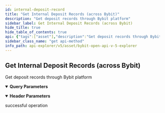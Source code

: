 ```yaml
---
id: internal-deposit-record
title: "Get Internal Deposit Records (across Bybit)"
description: "Get deposit records through Bybit platform"
sidebar_label: Get Internal Deposit Records (across Bybit)
hide_title: true
hide_table_of_contents: true
api: {"tags":["asset"],"description":"Get deposit records through Bybit platform","operationId":"internal-deposit-record","parameters":[{"name":"apiKey","in":"header","description":"Use master UID api key","required":true,"schema":{"type":"string"}},{"name":"secret","in":"header","description":"Use master UID api secret","required":true,"schema":{"type":"string"}},{"name":"coin","in":"query","description":"Coin name","required":false,"schema":{"type":"string"}},{"name":"startTime","in":"query","description":"The start timestamp (ms)","required":false,"schema":{"type":"integer"}},{"name":"endTime","in":"query","description":"The end timestamp (ms)","required":false,"schema":{"type":"integer"}},{"name":"limit","in":"query","description":"Limit size. 1-50","required":false,"schema":{"type":"integer","default":50}},{"name":"cursor","in":"query","description":"Cursor, used for pagination","required":false,"schema":{"type":"string"}}],"responses":{"200":{"description":"successful operation"}},"method":"get","path":"/v5/asset/deposit/query-internal-record","servers":[{"url":"https://api-testnet.bybit.com","description":"Testnet server"}],"info":{"description":"Collection of v5 Restul API\n","version":"3.0.0","title":"Bybit Open API v5 explorer"},"postman":{"name":"Get Internal Deposit Records (across Bybit)","description":{"content":"Get deposit records through Bybit platform","type":"text/plain"},"url":{"path":["v5","asset","deposit","query-internal-record"],"host":["{{baseUrl}}"],"query":[{"disabled":false,"description":{"content":"Coin name","type":"text/plain"},"key":"coin","value":""},{"disabled":false,"description":{"content":"The start timestamp (ms)","type":"text/plain"},"key":"startTime","value":""},{"disabled":false,"description":{"content":"The end timestamp (ms)","type":"text/plain"},"key":"endTime","value":""},{"disabled":false,"description":{"content":"Limit size. 1-50","type":"text/plain"},"key":"limit","value":""},{"disabled":false,"description":{"content":"Cursor, used for pagination","type":"text/plain"},"key":"cursor","value":""}],"variable":[]},"header":[{"disabled":false,"description":{"content":"(Required) Use master UID api key","type":"text/plain"},"key":"apiKey","value":""},{"disabled":false,"description":{"content":"(Required) Use master UID api secret","type":"text/plain"},"key":"secret","value":""}],"method":"GET"}}
sidebar_class_name: "get api-method"
info_path: api-explorer/v5/asset/bybit-open-api-v-5-explorer
---
```



## Get Internal Deposit Records (across Bybit)



Get deposit records through Bybit platform

<details style={{"marginBottom":"1rem"}} data-collapsed={false} open={true}><summary style={{}}><strong>Query Parameters</strong></summary><div><ul><ParamsItem className={"paramsItem"} param={{"name":"coin","in":"query","description":"Coin name","required":false,"schema":{"type":"string"}}}></ParamsItem><ParamsItem className={"paramsItem"} param={{"name":"startTime","in":"query","description":"The start timestamp (ms)","required":false,"schema":{"type":"integer"}}}></ParamsItem><ParamsItem className={"paramsItem"} param={{"name":"endTime","in":"query","description":"The end timestamp (ms)","required":false,"schema":{"type":"integer"}}}></ParamsItem><ParamsItem className={"paramsItem"} param={{"name":"limit","in":"query","description":"Limit size. 1-50","required":false,"schema":{"type":"integer","default":50}}}></ParamsItem><ParamsItem className={"paramsItem"} param={{"name":"cursor","in":"query","description":"Cursor, used for pagination","required":false,"schema":{"type":"string"}}}></ParamsItem></ul></div></details><details style={{"marginBottom":"1rem"}} data-collapsed={false} open={true}><summary style={{}}><strong>Header Parameters</strong></summary><div><ul><ParamsItem className={"paramsItem"} param={{"name":"apiKey","in":"header","description":"Use master UID api key","required":true,"schema":{"type":"string"}}}></ParamsItem><ParamsItem className={"paramsItem"} param={{"name":"secret","in":"header","description":"Use master UID api secret","required":true,"schema":{"type":"string"}}}></ParamsItem></ul></div></details><div><ApiTabs><TabItem label={"200"} value={"200"}><div>

successful operation

</div><div></div></TabItem></ApiTabs></div>
      